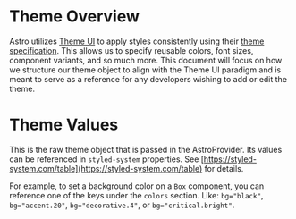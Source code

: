 
<Meta title="Docs/Theme/Astro Theme" />

# Theme Overview
Astro utilizes [Theme UI](https://theme-ui.com/) to apply styles consistently using their
[theme specification](https://theme-ui.com/theme-spec). This allows us to specify reusable colors,
font sizes, component variants, and so much more. This document will focus on how we structure
our theme object to align with the Theme UI paradigm and is meant to serve as a reference for any
developers wishing to add or edit the theme.

# Theme Values

This is the raw theme object that is passed in the AstroProvider. Its values can be referenced in `styled-system` properties. See [https://styled-system.com/table](https://styled-system.com/table) for details.

For example, to set a background color on a `Box` component, you can reference one of the keys under the `colors` section. Like: `bg="black"`, `bg="accent.20"`, `bg="decorative.4"`, or `bg="critical.bright"`.

<ThemeView />
